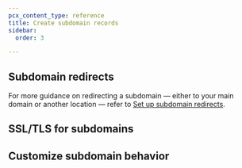 ```yaml
---
pcx_content_type: reference
title: Create subdomain records
sidebar:
  order: 3

---
```



<Render file="create-subdomain-record" product="dns" />

## Subdomain redirects

For more guidance on redirecting a subdomain — either to your main domain or another location — refer to [Set up subdomain redirects](/fundamentals/setup/manage-domains/manage-subdomains/#set-up-redirects).

## SSL/TLS for subdomains

<Render file="ssltls-subdomains" product="dns" />

## Customize subdomain behavior

<Render file="subdomain-customization" product="dns" />
